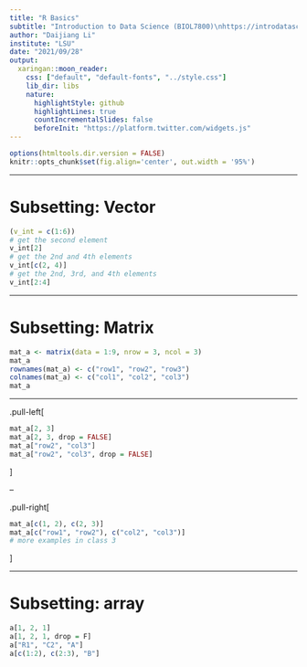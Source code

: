 ```yaml
---
title: "R Basics"
subtitle: "Introduction to Data Science (BIOL7800)\nhttps://introdatasci.dlilab.com/"
author: "Daijiang Li"
institute: "LSU"
date: "2021/09/28"
output:
  xaringan::moon_reader:
    css: ["default", "default-fonts", "../style.css"]
    lib_dir: libs
    nature:
      highlightStyle: github
      highlightLines: true
      countIncrementalSlides: false
      beforeInit: "https://platform.twitter.com/widgets.js"
---
```


```r
options(htmltools.dir.version = FALSE)
knitr::opts_chunk$set(fig.align='center', out.width = '95%')
```

---

# Subsetting: Vector

```r
(v_int = c(1:6))
# get the second element 
v_int[2]
# get the 2nd and 4th elements
v_int[c(2, 4)]
# get the 2nd, 3rd, and 4th elements
v_int[2:4]
```

---

# Subsetting: Matrix

```r
mat_a <- matrix(data = 1:9, nrow = 3, ncol = 3)
mat_a
rownames(mat_a) <- c("row1", "row2", "row3")
colnames(mat_a) <- c("col1", "col2", "col3")
mat_a
```

---

.pull-left[
```r
mat_a[2, 3]
mat_a[2, 3, drop = FALSE]
mat_a["row2", "col3"] 
mat_a["row2", "col3", drop = FALSE] 
```
]

--

.pull-right[
```r
mat_a[c(1, 2), c(2, 3)]
mat_a[c("row1", "row2"), c("col2", "col3")] 
# more examples in class 3
```
]

---

# Subsetting: array

```r
a[1, 2, 1]
a[1, 2, 1, drop = F]
a["R1", "C2", "A"]
a[c(1:2), c(2:3), "B"]
```

